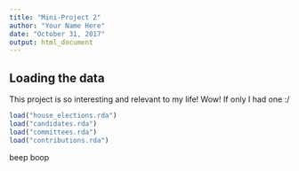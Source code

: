 ```yaml
---
title: "Mini-Project 2"
author: "Your Name Here"
date: "October 31, 2017"
output: html_document
---
```



## Loading the data

This project is so interesting and relevant to my life! Wow!
If only I had one :/

```r
load("house_elections.rda")
load("candidates.rda")
load("committees.rda")
load("contributions.rda")
```

beep boop